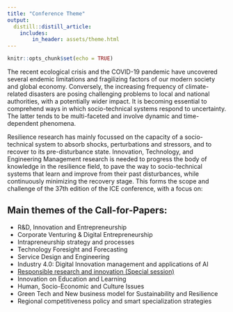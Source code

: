 ```yaml
---
title: "Conference Theme"
output:
  distill::distill_article:
    includes:
        in_header: assets/theme.html
---
```


```r
knitr::opts_chunk$set(echo = TRUE)
```

The recent ecological crisis and the COVID-19 pandemic have uncovered several endemic limitations and fragilizing factors of our modern society and global economy. 
Conversely, the increasing frequency of climate-related disasters are posing challenging problems to local and national authorities, with a potentially wider impact. It is becoming essential to comprehend ways in which socio-technical systems respond to uncertainty.  
The latter tends to be multi-faceted and involve dynamic and time-dependent phenomena.

Resilience research has mainly focussed on the capacity of a socio-technical system to absorb shocks, perturbations and stressors, and to recover to its pre-disturbance state. Innovation, Technology, and Engineering Management research is needed to progress the body of knowledge in the resilience field, to pave the way to socio-technical systems that learn and improve from their past disturbances, while continuously minimizing the recovery stage. This forms the scope and challenge of the 37th edition of the ICE conference, with a focus on:


## Main themes of the Call-for-Papers:

-	R&D, Innovation and Entrepreneurship
-	Corporate Venturing & Digital Entrepreneurship
-	Intrapreneurship strategy and processes
-	Technology Foresight and Forecasting
-	Service Design and Engineering
-	Industry 4.0: Digital Innovation management and applications of AI
-	[Responsible research and innovation (Special session)](assets/RRI.pdf)
-	Innovation on Education and Learning
-	Human, Socio-Economic and Culture Issues
-	Green Tech and New business model for Sustainability and Resilience
-  Regional competitiveness policy and smart specialization strategies




